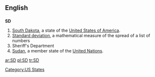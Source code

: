 {{see|s.d.|.sd}}

==English==

==={{abbreviation}}===
'''SD'''

# [[South Dakota]], a state of the [[United States of America]].
# [[standard deviation|Standard deviation]], a mathematical measure of the spread of a list of numbers
# Sheriff's Department
#[[Sudan]], a member state of the [[United Nations]].


[[Category:US States]]

[[ar:SD]]
[[pl:SD]]
[[tr:SD]]
